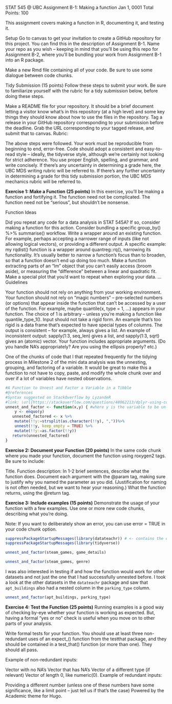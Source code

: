 STAT 545 @ UBC
Assignment B-1: Making a function
Jan 1, 0001
Total Points: 100

This assignment covers making a function in R, documenting it, and testing it.

Setup
Go to canvas to get your invitation to create a GitHub repository for this project. You can find this in the description of Assignment B-1. Name your repo as you wish – keeping in mind that you’ll be using this repo for Assignment B-2, where you’ll be bundling your work from Assignment B-1 into an R package.

Make a new Rmd file containing all of your code. Be sure to use some dialogue between code chunks.

Tidy Submission (15 points)
Follow these steps to submit your work. Be sure to familiarize yourself with the rubric for a tidy submission below, before doing these steps.

Make a README file for your repository. It should be a brief document letting a visitor know what’s in this repository (at a high level) and some key things they should know about how to use the files in the repository.
Tag a release in your GitHub repository corresponding to your submission before the deadline.
Grab the URL corresponding to your tagged release, and submit that to canvas.
Rubric:

The above steps were followed.
Your work must be reproducible from beginning to end, error-free.
Code should adopt a consistent and easy-to-read style – ideally, the tidyverse style, although we’re certainly not looking for strict adherence.
You use proper English, spelling, and grammar, and write concisely. If there’s any uncertainty in determining a grade here, the UBC MDS writing rubric will be referred to.
If there’s any further uncertainty in determining a grade for this tidy submission portion, the UBC MDS mechanics rubric will be referred to.

**Exercise 1: Make a Function (25 points)**
In this exercise, you’ll be making a function and fortifying it. The function need not be complicated. The function need not be “serious”, but shouldn’t be nonsense.

Function Ideas

Did you repeat any code for a data analysis in STAT 545A? If so, consider making a function for this action.
Consider bundling a specific group_by() %>% summarise() workflow.
Write a wrapper around an existing function.
For example, perhaps accepting a narrower range of inputs (like not allowing logical vectors), or providing a different output.
A specific example: my rqdist() function is a wrapper around quantreg::rq(), narrowing its functionality.
It’s usually better to narrow a function’s focus than to broaden, so that a function doesn’t end up doing too much.
Make a function extracting parts of an "lm" object that you can’t easily access (broom aside), or measuring the “difference” between a linear and quadratic fit.
Make a special plot that you’d want to repeat when exploring your data.
…
Guidelines

Your function should not rely on anything from your working environment.
Your function should not rely on “magic numbers” – pre-selected numbers (or options) that appear inside the function that can’t be accessed by a user of the function.
For example, maybe quantile(x, type = 1, ...) appears in your function. The choice of 1 is arbitrary – unless you’re making a function like quantile_type_1().
Input should not take a rigid form. An example that’s too rigid is a data frame that’s expected to have special types of columns.
The output is consistent – for example, always gives a list. An example of inconsistent output: sapply(1:3, seq_len) gives a list, and sapply(1:3, sqrt) gives an (atomic) vector.
Your function includes appropriate arguments. (Do you handle NA’s appropriately? Are you using the ellipsis properly? etc.)

One of the chunks of code that I that repeated frequently for the tidying process in Milestone 2 of the mini data analysis was the unnesting, grouping, and factoring of a variable. It would be great to make this a function to not have to copy, paste, and modify the whole chunk over and over if a lot of variables have nested observations.

```r
#A Function to Unnest and Factor a Variable in a Tibble
#@references
#Syntax suggested on StackOverflow by LyzandeR
#link: \url{https://stackoverflow.com/questions/48062213/dplyr-using-column-names-as-function-arguments}
unnest_and_factor <- function(x,y) { #where y is the variable to be un-nested and x is the dataset
    y <- enquo(y)
   unnested_factored <- x %>%
    mutate(!!y:=strsplit(as.character(!!y), ","))%>% 
    unnest(!!y, keep_empty = TRUE) %>%
    mutate(!!y:=as.factor(!!y))
   return(unnested_factored)
}
```


**Exercise 2: Document your Function (20 points)**
In the same code chunk where you made your function, document the function using roxygen2 tags. Be sure to include:

Title.
Function description: In 1-2 brief sentences, describe what the function does.
Document each argument with the @param tag, making sure to justify why you named the parameter as you did.
(Justification for naming is not often needed, but we want to hear your reasoning.)
What the function returns, using the @return tag.


**Exercise 3: Include examples (15 points)**
Demonstrate the usage of your function with a few examples. Use one or more new code chunks, describing what you’re doing.

Note: If you want to deliberately show an error, you can use error = TRUE in your code chunk option.


```r
suppressPackageStartupMessages(library(datateachr)) # <- contains the data you picked!
suppressPackageStartupMessages(library(tidyverse))
```

```r
unnest_and_factor(steam_games, game_details)
```

```r
unnest_and_factor(steam_games, genre)
```

I was also interested in testing if and how the function would work for other datasets and not just the one that I had successfully unnested before. I took a look at the other datasets in the `datateachr` package and saw that `apt_buildings` also had a nested column in the `parking_type` column.

```r
unnest_and_factor(apt_buildings, parking_type)
```
**Exercise 4: Test the Function (25 points)**
Running examples is a good way of checking by-eye whether your function is working as expected. But, having a formal “yes or no” check is useful when you move on to other parts of your analysis.

Write formal tests for your function. You should use at least three non-redundant uses of an expect_() function from the testthat package, and they should be contained in a test_that() function (or more than one). They should all pass.

Example of non-redundant inputs:

Vector with no NA’s
Vector that has NA’s
Vector of a different type (if relevant)
Vector of length 0, like numeric(0).
Example of redundant inputs:

Providing a different number (unless one of these numbers have some significance, like a limit point – just tell us if that’s the case)
Powered by the Academic theme for Hugo.